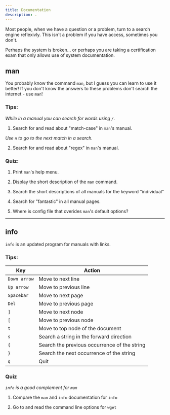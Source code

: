 ```yaml
---
title: Documentation
description: .
---
```


Most people, when we have a question or a problem, turn to a search engine reflexivly. This isn't a problem if you have access, sometimes you don't.

Perhaps the system is broken... or perhaps you are taking a certification exam that only allows use of system documentation.

## man

You probably know the command `man`, but I guess you can learn to use it better! If you don't know the answers to these problems don't search the internet - use `man`!


### Tips:

*While in a manual you can search for words using `/`.*

1. Search for and read about "match-case" in `man`'s manual.

*Use `n` to go to the next match in a search.*

2. Search for and read about "regex" in `man`'s manual.


### Quiz:

1. Print `man`'s help menu.

2. Display the short description of the `man` command.

3. Search the short descriptions of all manuals for the keyword "individual"

4. Search for "fantastic" in all manual pages. 

5. Where is config file that overides `man`'s default options?

---

## info

`info` is an updated program for manuals with links.

### Tips:

Key |		Action
--- | ---
`Down arrow` 	| Move to next line
`Up arrow`	| Move to previous line
`Spacebar`	| Move to next page
`Del`			| Move to previous page
`]`			| Move to next node
`[`			| Move to previous node
`t`			| Move to top node of the document
`s`			| Search a string in the forward direction
`{`			| Search the previous occurrence of the string
`}`			| Search the next occurrence of the string
`q`			| Quit 


### Quiz
*`info` is a good complement for `man`*

1. Compare the `man` and `info` documentation for `info`

2. Go to and read the command line options for `wget`
